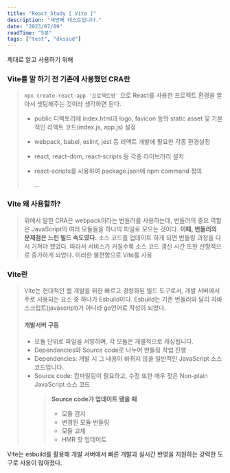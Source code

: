 ```yaml
---
title: "React_Study [ Vite ]"
description: "세번째 테스트입니다."
date: "2023/07/09"
readTime: "5분"
tags: ["test", "dkssud"]
---
```


제대로 알고 사용하기 위해

### Vite를 말 하기 전 기존에 사용했던 CRA란

> `npx create-react-app '프로젝트명'` 으로 React를 사용한 프로젝트 환경을 알아서 셋팅해주는 것이라 생각하면 된다.
>
> - public 디렉토리에 index.html과 logo, favicon 등의 static asset 및 기본적인 리액트 코드(index.js, app.js) 설정
> - webpack, babel, eslint, jest 등 리액트 개발에 필요한 각종 환경설정
> - react, react-dom, react-scripts 등 각종 라이브러리 설치
> - react-scripts를 사용하여 package.json에 npm command 정의
>
>   ...

### Vite 왜 사용할까?

> 위에서 말한 CRA은 webpack이라는 번들러를 사용하는데,
> 번들러의 중요 역할은 JavaScript의 여러 모듈들을 하나의 파일로 모으는 것이다.
> **이때, 번들러의 문제점은 느린 빌드 속도였다.**
> 소스 코드를 업데이트 하게 되면 번들링 과정을 다시 거쳐야 했었다. 따라서 서비스가 커질수록 소스 코드 갱신 시간 또한 선형적으로 증가하게 되었다.
> 이러한 불편함으로 Vite를 사용

### Vite란

> Vite는 현대적인 웹 개발을 위한 빠르고 경량화된 빌드 도구로서, 개발 서버에서 주로 사용되는 요소 중 하나가 Esbuild이다.
> Esbuild는 기존 번들러와 달리 자바스크립트(javascript)가 아니라 go언어로 작성이 되었다.
>
> #### 개발서버 구동
>
> - 모듈 단위로 파일을 서빙하며, 각 모듈은 개별적으로 캐싱됩니다.
> - Dependencies와 Source code로 나누어 번들링 작업 진행
> - Dependencies: 개발 시 그 내용이 바뀌지 않을 일반적인 JavaScript 소스 코드입니다.
> - Source code: 컴파일링이 필요하고, 수정 또한 매우 잦은 Non-plain JavaScript 소스 코드
>   > **Source code가 업데이트 됐을 때**
>   >
>   > - 모듈 감지
>   > - 변경된 모듈 번들링
>   > - 모듈 교체
>   > - HMR 핫 업데이트

Vite는 esbuild를 활용해 개발 서버에서 빠른 개발과 실시간 반영을 지원하는 강력한 도구로 사용이 많아졌다.
